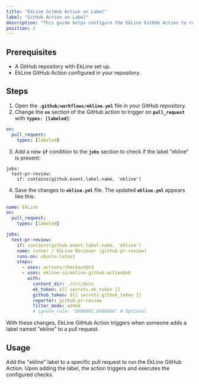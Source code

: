 ```yaml
---
title: "EkLine GitHub Action on Label"
label: "GitHub Action on Label"
description: "This guide helps configure the EkLine GitHub Action to run when a specific label, named 'ekline', gets added to a pull request."
position: 2
---
```


## Prerequisites

- A GitHub repository with EkLine set up.
- EkLine GitHub Action configured in your repository.


## Steps

1. Open the **`.github/workflows/ekline.yml`** file in your GitHub repository.
2. Change the **`on`** section of the GitHub action to trigger on **`pull_request`** with **`types: [labeled]`**:
```yaml
on:
  pull_request:
    types: [labeled]
```
3. Add a new **`if`** condition to the **`jobs`** section to check if the label "ekline" is present:
```
jobs:
  test-pr-review:
    if: contains(github.event.label.name, 'ekline')
```
4. Save the changes to **`ekline.yml`** file.
The updated **`ekline.yml`** appears like this:
```yaml
name: EkLine
on:
  pull_request:
    types: [labeled]

jobs:
  test-pr-review:
    if: contains(github.event.label.name, 'ekline')
    name: runner / EkLine Reviewer (github-pr-review)
    runs-on: ubuntu-latest
    steps:
      - uses: actions/checkout@v3
      - uses: ekline-io/ekline-github-action@v6
        with:
          content_dir: ./src/docs
          ek_token: ${{ secrets.ek_token }}
          github_token: ${{ secrets.github_token }}
          reporter: github-pr-review
          filter_mode: added
          # ignore_rule: "EK00001,EK00004" # Optional
```

With these changes, EkLine GitHub Action triggers when someone adds a label named "ekline" to a pull request.

## Usage

Add the "ekline" label to a specific pull request to run the EkLine GitHub Action. Upon adding the label, the action triggers and executes the configured checks.
